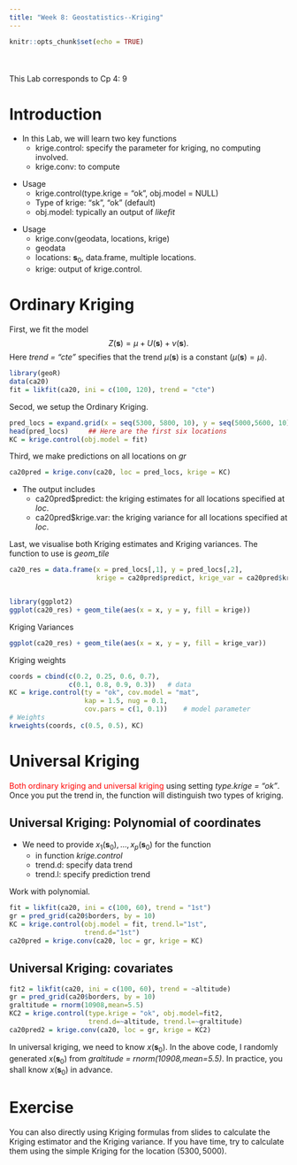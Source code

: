 ---
title: "Week 8: Geostatistics--Kriging"
---

<div style="margin-bottom:50px;">
```{r setup, include=FALSE}
knitr::opts_chunk$set(echo = TRUE)
```

</div>




This Lab corresponds to Cp 4: 9


# Introduction

* In this Lab, we will learn two key functions
  + krige.control: specify the parameter for kriging, no computing involved.
  + krige.conv: to compute 

\vspace{5pt}

* Usage
  + krige.control(type.krige = "ok", obj.model = NULL)
  + Type of krige: "sk", "ok" (default)
  + obj.model: typically an output of *likefit*

\vspace{5pt}

* Usage
  + krige.conv(geodata, locations, krige)
  + geodata
  + locations: $\mathbf s_0$, data.frame, multiple locations. 
  + krige: output of krige.control.





# Ordinary Kriging


First, we fit the model $$Z(\mathbf{s}) = \mu + U(\mathbf{s}) + \nu(\mathbf{s}).$$ Here *trend = "cte"* specifies that the trend $\mu(\mathbf{s})$ is a constant ($\mu(\mathbf{s})=\mu$). 
```{r echo=TRUE, results='hide', message=FALSE, warning=FALSE, hold=TRUE}
library(geoR)
data(ca20)
fit = likfit(ca20, ini = c(100, 120), trend = "cte")
```

Secod, we setup the Ordinary Kriging. 
```{r echo=TRUE, message=FALSE, warning=FALSE, hold=FALSE}
pred_locs = expand.grid(x = seq(5300, 5800, 10), y = seq(5000,5600, 10))   # new locations s_0 created
head(pred_locs)     ## Here are the first six locations
KC = krige.control(obj.model = fit)
```

Third, we make predictions on all locations on *gr*
```{r echo=TRUE, results='hide', message=FALSE, warning=FALSE, hold=TRUE}
ca20pred = krige.conv(ca20, loc = pred_locs, krige = KC)
```
* The output includes
  + ca20pred$predict: the kriging estimates for all locations specified at *loc*. 
  + ca20pred$krige.var: the kriging variance for all locations specified at *loc*.


Last, we visualise both Kriging estimates and Kriging variances. The function to use is *geom_tile* 

```{r echo=TRUE, results="hold", warning=FALSE}
ca20_res = data.frame(x = pred_locs[,1], y = pred_locs[,2], 
                      krige = ca20pred$predict, krige_var = ca20pred$krige.var)


library(ggplot2)
ggplot(ca20_res) + geom_tile(aes(x = x, y = y, fill = krige))
```

Kriging Variances

```{r echo=TRUE, results="hold", warning=FALSE}
ggplot(ca20_res) + geom_tile(aes(x = x, y = y, fill = krige_var))
```



Kriging weights

```{r echo=TRUE, results="hold", warning=FALSE}
coords = cbind(c(0.2, 0.25, 0.6, 0.7), 
               c(0.1, 0.8, 0.9, 0.3))   # data
KC = krige.control(ty = "ok", cov.model = "mat", 
                   kap = 1.5, nug = 0.1, 
                   cov.pars = c(1, 0.1))    # model parameter
# Weights
krweights(coords, c(0.5, 0.5), KC)                              
```




# Universal Kriging


<span style="color: red;">Both ordinary kriging and universal kriging</span> using setting  *type.krige = "ok"*. Once you put the trend in, the function will distinguish two types of kriging.

## Universal Kriging: Polynomial of coordinates 

* We need to provide $x_1(\mathbf s_0), \ldots, x_p(\mathbf s_0)$ for the function
  + in function *krige.control*
  + trend.d: specify data trend
  + trend.l: specify prediction trend

\vspace{10pt}

Work with polynomial. 

```{r echo=TRUE, results='hide', message=FALSE, warning=FALSE, hold=TRUE}
fit = likfit(ca20, ini = c(100, 60), trend = "1st")
gr = pred_grid(ca20$borders, by = 10)
KC = krige.control(obj.model = fit, trend.l="1st", 
                   trend.d="1st")
ca20pred = krige.conv(ca20, loc = gr, krige = KC)
```


## Universal Kriging: covariates 

```{r echo=TRUE, results='hide', message=FALSE, warning=FALSE, hold=TRUE}
fit2 = likfit(ca20, ini = c(100, 60), trend = ~altitude)
gr = pred_grid(ca20$borders, by = 10)
graltitude = rnorm(10908,mean=5.5)
KC2 = krige.control(type.krige = "ok", obj.model=fit2, 
                    trend.d=~altitude, trend.l=~graltitude)
ca20pred2 = krige.conv(ca20, loc = gr, krige = KC2)
```
In universal kriging, we need to know $x(\mathbf s_0)$. In the above code, I randomly generated $x(\mathbf s_0)$ from *graltitude = rnorm(10908,mean=5.5)*. In practice, you shall know $x(\mathbf s_0)$ in advance. 

# Exercise

You can also directly using Kriging formulas from slides to calculate the Kriging estimator and the Kriging variance. If you have time, try to calculate them using the simple Kriging for the location $(5300, 5000)$. 